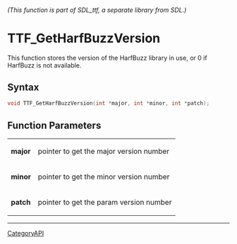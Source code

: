 ====== (This function is part of SDL_ttf, a separate library from SDL.) ======
= TTF_GetHarfBuzzVersion =

This function stores the version of the HarfBuzz library in use, or 0 if HarfBuzz is not available.

== Syntax ==

<syntaxhighlight lang='c'>
void TTF_GetHarfBuzzVersion(int *major, int *minor, int *patch);
</syntaxhighlight>

== Function Parameters ==

{|
|'''major'''
|pointer to get the major version number
|-
|'''minor'''
|pointer to get the minor version number
|-
|'''patch'''
|pointer to get the param version number
|}

----
[[CategoryAPI]]


